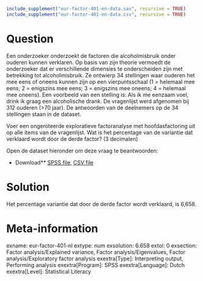 ```r
include_supplement("eur-factor-401-en-data.sav", recursive = TRUE)
include_supplement("eur-factor-401-en-data.csv", recursive = TRUE)
```

Question
========
Een onderzoeker onderzoekt de factoren die alcoholmisbruik onder ouderen kunnen verklaren. Op basis van zijn theorie vermoedt de onderzoeker dat er verschillende dimensies te onderscheiden zijn met betrekking tot alcoholmisbruik. Ze ontwierp 34 stellingen waar ouderen het mee eens of oneens kunnen zijn op een vierpuntsschaal (1 = helemaal mee eens; 2 = enigszins mee eens; 3 = enigszins mee oneens; 4 = helemaal mee oneens). Een voorbeeld van een stelling is: Als ik me eenzaam voel, drink ik graag een alcoholische drank. De vragenlijst werd afgenomen bij 312 ouderen (>70 jaar). De antwoorden van de deelnemers op de 34 stellingen staan in de dataset.

Voer een ongeroteerde exploratieve factoranalyse met hoofdasfactoring uit op alle items van de vragenlijst. Wat is het percentage van de variantie dat verklaard wordt door de derde factor? (3 decimalen)

Open de dataset hieronder om deze vraag te beantwoorden:

* Download** [SPSS file](eur-factor-401-en-data.sav), [CSV file](eur-factor-401-en-data.csv)


Solution
========
Het percentage variantie dat door de derde factor wordt verklaard, is 6,658.

Meta-information
================
exname: eur-factor-401-nl
extype: num
exsolution: 6.658
extol: 0
exsection: Factor analysis/Explained variance, Factor analysis/Eigenvalues, Factor analysis/Exploratory factor analysis
exextra[Type]: Interpreting output, Performing analysis
exextra[Program]: SPSS
exextra[Language]: Dutch
exextra[Level]: Statistical Literacy
